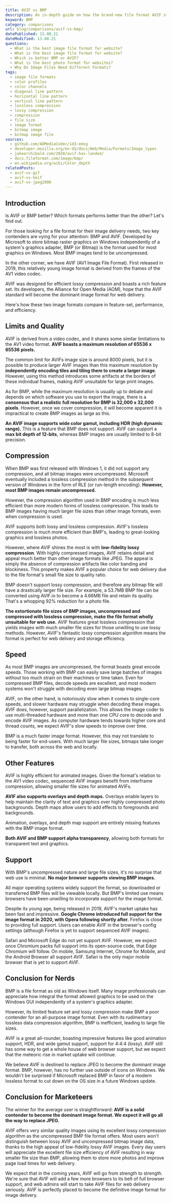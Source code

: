 ```yaml
---
title: AVIF vs BMP
description: An in-depth guide on how the brand-new file format AVIF stacks up against its competitor BMP.
keyword: BMP
category: comparisons
url: blog/comparisons/avif-vs-bmp/
datePublished: 13.08.21
dateModified: 13.08.21
questions:
  - What is the best image file format for website?
  - What is the best image file format for website?
  - Which is better BMP or AVIF?
  - What is the best photo format for websites?
  - Why Do Image Files Need Different Formats?
tags:
  - image file formats
  - color profiles
  - color channels
  - diagonal line pattern
  - horizontal line pattern
  - vertical line pattern
  - lossless compression
  - lossy compression
  - compression
  - file size
  - image format
  - bitmap image
  - bitmap image file
sources:
  - github.com/AOMediaCodec/id3-emsg
  - developer.mozilla.org/en-US/docs/Web/Media/Formats/Image_types
  - jakearchibald.com/2020/avif-has-landed/
  - docs.fileformat.com/image/bmp/
  - en.wikipedia.org/wiki/Color_depth
relatedPosts:
  - avif-vs-gif
  - avif-vs-heif
  - avif-vs-jpeg2000
---
```


## Introduction

Is AVIF or BMP better? Which formats performs better than the other? Let's find out.

For those looking for a file format for their image delivery needs, two key contenders are vying for your attention: BMP and AVIF. Developed by Microsoft to store bitmap raster graphics on Windows independently of a system's graphics adapter, BMP (or Bitmap) is the format used for most graphics on Windows. Most BMP images tend to be uncompressed.

In the other corner, we have AVIF (AV1 Image File Format). First released in 2019, this relatively young image format is derived from the frames of the AV1 video codec.

AVIF was designed for efficient lossy compression and boasts a rich feature set. Its developers, the Alliance for Open Media (AOM), hope that the AVIF standard will become the dominant image format for web delivery.

Here's how these two image formats compare in feature-set, performance, and efficiency.

## Limits and Quality

AVIF is derived from a video codec, and it shares some similar limitations to the AV1 video format. **AVIF boasts a maximum resolution of 65536 x 65536 pixels.**

The common limit for AVIFs image size is around 8000 pixels, but it is possible to produce larger AVIF images than this maximum resolution by **independently encoding tiles and tiling them to create a larger image**. However, using this method introduces some artifacts at the borders of these individual frames, making AVIF unsuitable for large print images.

As for BMP, while the maximum resolution is usually up to debate and depends on which software you use to export the image, there is a **consensus that a realistic full resolution for BMP is 32,000 x 32,000 pixels**. However, once we cover compression, it will become apparent it is impractical to create BMP images as large as this.

**An AVIF image supports wide color gamut, including HDR (high dynamic range).** This is a feature that BMP does not support. AVIF can support a **max bit depth of 12-bits**, whereas BMP images are usually limited to 8-bit precision.

## Compression

When BMP was first released with Windows 1, it did not support any compression, and all bitmap images were uncompressed. Microsoft eventually included a lossless compression method in the subsequent version of Windows in the form of RLE (or run-length encoding). **However, most BMP images remain uncompressed.**

However, the compression algorithm used in BMP encoding is much less efficient than more modern forms of lossless compression. This leads to BMP images having much larger file sizes than other image formats, even when compression is used.

AVIF supports both lossy and lossless compression. AVIF's lossless compression is much more efficient than BMP's, leading to great-looking graphics and lossless photos.

However, where AVIF shines the most is with **low-fidelity lossy compression**. With highly compressed images, AVIF retains detail and appeal much better than other image formats like JPEG. The appeal is simply the absence of compression artifacts like color banding and blockiness. This property makes AVIF a popular choice for web delivery due to the file format's small file size to quality ratio.

BMP doesn't support lossy compression, and therefore any bitmap file will have a drastically larger file size. For example, a 53.7MB BMP file can be converted using AVIF.io to become a 4.66MB file and retain its quality. That's a whopping 92% reduction for a photo file.

**The extortionate file sizes of BMP images, uncompressed and compressed with lossless compression, make the file format wholly unsuitable for web use.** AVIF features great lossless compression that yields images with much smaller file sizes for those unwilling to use lossy methods. However, AVIF's fantastic lossy compression algorithm means the format is perfect for web delivery and storage efficiency.

## Speed

As most BMP images are uncompressed, the format boasts great encode speeds. Those working with BMP can easily save large batches of images without too much strain on their machines or time taken. Even for compressed BMP files, decode speeds are excellent, and most modern systems won't struggle with decoding even large bitmap images.

AVIF, on the other hand, is notoriously slow when it comes to single-core speeds, and slower hardware may struggle when decoding these images. AVIF does, however, support parallelization. This allows the image coder to use multi-threaded hardware and more than one CPU core to decode and encode AVIF images. As computer hardware tends towards higher core and thread counts, we expect AVIF's slow speeds to improve over time.

BMP is a much faster image format. However, this may not translate to being faster for end-users. With much larger file sizes, bitmaps take longer to transfer, both across the web and locally.

## Other Features

AVIF is highly efficient for animated images. Given the format's relation to the AV1 video codec, sequenced AVIF images benefit from interframe compression, allowing smaller file sizes for animated AVIFs.

**AVIF also supports overlays and depth maps.** Overlays enable layers to help maintain the clarity of text and graphics over highly compressed photo backgrounds. Depth maps allow users to add effects to foregrounds and backgrounds.

Animation, overlays, and depth map support are entirely missing features with the BMP image format.

**Both AVIF and BMP support alpha transparency**, allowing both formats for transparent text and graphics.

## Support

With BMP's uncompressed nature and large file sizes, it's no surprise that web use is minimal. **No major browser supports viewing BMP images.**

All major operating systems widely support the format, so downloaded or transferred BMP files will be viewable locally. But BMP's limited use means browsers have been unwilling to incorporate support for the image format.

Despite its young age, being released in 2019, AVIF's market uptake has been fast and impressive. **Google Chrome introduced full support for the image format in 2020, with Opera following shortly after.** Firefox is close to providing full support. Users can enable AVIF in the browser's config settings (although Firefox is yet to support sequenced AVIF images).

Safari and Microsoft Edge do not yet support AVIF. However, we expect once Chromium packs full support into its open-source code, that Edge Chromium will follow. On mobile, Samsung Internet, Chrome for Mobile, and the Android Browser all support AVIF. Safari is the only major mobile browser that is yet to support AVIF.

## Conclusion for Nerds

BMP is a file format as old as Windows itself. Many image professionals can appreciate how integral the format allowed graphics to be used on the Windows GUI independently of a system's graphics adapter.

However, its limited feature set and lossy compression make BMP a poor contender for an all-purpose image format. Even with its rudimentary lossless data compression algorithm, BMP is inefficient, leading to large file sizes.

AVIF is a great all-rounder, boasting impressive features like good animation support, HDR, and wide gamut support, support for 4:4:4 (lossy). AVIF still has some way to get a whole house of web browser support, but we expect that the meteoric rise in market uptake will continue.

We believe AVIF is destined to replace JPEG to become the dominant image format. BMP, however, has no further use outside of icons on Windows. We wouldn't be surprised if Microsoft replaced BMP in favor of a modern lossless format to cut down on the OS size in a future Windows update.

## Conclusion for Marketeers

The winner for the average user is straightforward: **AVIF is a solid contender to become the dominant image format. We expect it will go all the way to replace JPEG.**

AVIF offers very similar quality images using its excellent lossy compression algorithm as the uncompressed BMP file format offers. Most users won't distinguish between lossy AVIF and uncompressed bitmap image data, thanks to the high appeal of low-fidelity lossy AVIF images. Every day users will appreciate the excellent file size efficiency of AVIF resulting in way smaller file size than BMP, allowing them to store more photos and improve page load times for web delivery.

We expect that in the coming years, AVIF will go from strength to strength. We're sure that AVIF will add a few more browsers to its belt of full browser support, and web admins will start to take AVIF files for web delivery seriously. AVIF is perfectly placed to become the definitive image format for image delivery.
